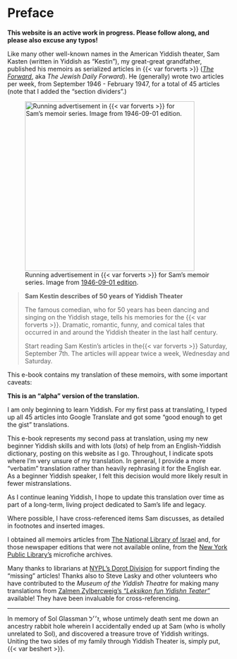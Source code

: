 # Preface {.unnumbered}

**This website is an active work in progress. Please follow along, and please also excuse any typos!**

Like many other well-known names in the American Yiddish theater, Sam Kasten (written in Yiddish as "Kestin"), my great-great grandfather, published his memoirs as serialized articles in {{< var forverts >}} ([*The Forward*](https://forward.com), aka *The Jewish Daily Forward*).
He (generally) wrote two articles per week, from September 1946 - February 1947, for a total of 45 articles (note that I added the "section dividers".)

::: {layout-ncol="2"}
![Running advertisement in {{< var forverts >}} for Sam's memoir series. Image from [1946-09-01 edition](https://www.nli.org.il/en/newspapers/frw/1946/09/01/01/).](img/newspaper_clippings/1946-09-01_forverts.png){width="4in"}

> **Sam Kestin describes of 50 years of Yiddish Theater**
>
> The famous comedian, who for 50 years has been dancing and singing on the Yiddish stage, tells his memories for the {{< var forverts >}}.
> Dramatic, romantic, funny, and comical tales that occurred in and around the Yiddish theater in the last half century.
>
> Start reading Sam Kestin's articles in the{{< var forverts >}} Saturday, September 7th.
> The articles will appear twice a week, Wednesday and Saturday.
:::

This e-book contains my translation of these memoirs, with some important caveats:

**This is an "alpha" version of the translation.**

I am only beginning to learn Yiddish. 
For my first pass at translating, I typed up all 45 articles into Google Translate and got some "good enough to get the gist" translations.

This e-book represents my second pass at translation, using my new beginner Yiddish skills and with lots (_lots_) of help from an English-Yiddish dictionary, posting on this website as I go. 
Throughout, I indicate spots where I'm very unsure of my translation. 
In general, I provide a more "verbatim" translation rather than heavily rephrasing it for the English ear. 
As a beginner Yiddish speaker, I felt this decision would more likely result in fewer mistranslations.

As I continue leaning Yiddish, I hope to update this translation over time as part of a long-term, living project dedicated to Sam's life and legacy.

Where possible, I have cross-referenced items Sam discusses, as detailed in footnotes and inserted images.

I obtained all memoirs articles from [The National Library of Israel](https://www.nli.org.il/en/newspapers/frw) and, for those newspaper editions that were not available online, from the [New York Public Library's](https://www.nypl.org/) microfiche archives.

Many thanks to librarians at [NYPL's Dorot Division](https://www.nypl.org/locations/schwarzman/jewish-division) for support finding the "missing" articles!
Thanks also to Steve Lasky and other volunteers who have contributed to the *Museum of the Yiddish Theatre* for making many translations from [Zalmen Zylbercweig's *"Leksikon fun Yidishn Teater"*](https://www.museumoffamilyhistory.com/yt/lex-biography.htm) available! They have been invaluable for cross-referencing.

------------------------------------------------------------------------
In memory of Sol Glassman ז׳׳ל, whose untimely death sent me down an ancestry rabbit hole wherein I accidentally ended up at Sam (who is wholly unrelated to Sol), and discovered a treasure trove of Yiddish writings.
Uniting the two sides of my family through Yiddish Theater is, simply put, {{< var beshert >}}.
